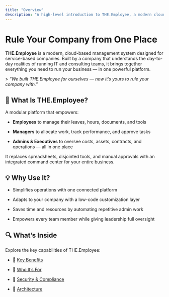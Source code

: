 ```yaml
---
title: "Overview"
description: "A high-level introduction to THE.Employee, a modern cloud-based management system for service-based companies."
---
```


# Rule Your Company from One Place

**THE.Employee** is a modern, cloud-based management system designed for service-based companies. Built by a company that understands the day-to-day realities of running IT and consulting teams, it brings together everything you need to run your business — in one powerful platform.

\> _“We built THE.Employee for ourselves — now it’s yours to rule your company with.”_

## 🎯 What Is THE.Employee?

A modular platform that empowers:

- **Employees** to manage their leaves, hours, documents, and tools  

- **Managers** to allocate work, track performance, and approve tasks  

- **Admins & Executives** to oversee costs, assets, contracts, and operations — all in one place  

It replaces spreadsheets, disjointed tools, and manual approvals with an integrated command center for your entire business.

## 💡 Why Use It?

- Simplifies operations with one connected platform  

- Adapts to your company with a low-code customization layer  

- Saves time and resources by automating repetitive admin work  

- Empowers every team member while giving leadership full oversight  

## 🔍 What’s Inside

Explore the key capabilities of THE.Employee:

- 🔹 [Key Benefits](/key-benefits)

- 🔹 [Who It’s For](/who-its-for)

- 🔹 [Security & Compliance](/security)

- 🔹 [Architecture](/architecture)